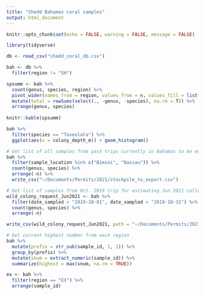 ```yaml
---
title: "Shedd Bahamas coral samples"
output: html_document
---
```


```r
knitr::opts_chunk$set(echo = FALSE, warning = FALSE, message = FALSE)

library(tidyverse)
```

```r
db <- read_csv("shedd_coral_db.csv")
```

```r
bah <- db %>%
  filter(region != "SH")
```

```r
spsumm <- bah %>%
  count(genus, species, region) %>%
  pivot_wider(names_from = region, values_from = n, values_fill = list(n = 0)) %>%
  mutate(total = rowSums(select(., -genus, -species), na.rm = T)) %>%
  arrange(genus, species) 
  
knitr::kable(spsumm)
```

```r
bah %>%
  filter(species == "faveolata") %>%
  ggplot(aes(x = colony_depth_m)) + geom_histogram()
```



```r
# Get list of all samples from past trips currently in Bahamas to be exported
bah %>%
  filter(sample_location %in% c("Bimini", "Nassau")) %>%
  count(genus, species) %>%
  arrange(-n) %>%
  write_csv("~/Documents/Permits/2021/stockpile_to_export.csv")
```

```r
# Get list of samples from Oct. 2019 trip for estimating Jun 2021 collections
wild_colony_request_Jun2021 <- bah %>%
  filter(date_sampled > "2019-10-01", date_sampled < "2019-10-31") %>%
  count(genus, species) %>%
  arrange(-n)

write_csv(wild_colony_request_Jun2021, path = "~/Documents/Permits/2021/wild_colony_request_Jun2021.csv")
```

```r
# Get current highest number from each region
bah %>%
  mutate(prefix = str_sub(sample_id, 1, 2)) %>%
  group_by(prefix) %>%
  mutate(snum = extract_numeric(sample_id)) %>%
  summarize(highest = max(snum, na.rm = TRUE))

ex <- bah %>%
  filter(region == "EX") %>%
  arrange(sample_id)
  
```

